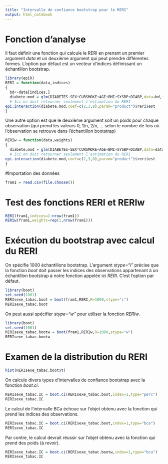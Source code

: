 ```yaml
---
title: "Intervalle de confiance bootstrap pour le RERI"
output: html_notebook
---
```


# Fonction d'analyse
Il faut définir une fonction qui calcule le RERI en prenant un premier argument *data* et un deuxième argument qui peut prendre différentes formes. L'option par défaut est un vecteur d'indices définissant un échantillon bootstrap.
```r
library(epiR)
RERI = function(data,indices)
{
  bd<-data[indices,]
  diabete.mod = glm(DIABETES~SEX*CURSMOKE+AGE+BMI+SYSBP+DIABP,data=bd,family = poisson(link=log))
  # Ici on doit retourner seulement l'estimation du RERI
epi.interaction(diabete.mod,coef=c(2,3,8),param="product")$reri$est
}
```
Une autre option est que le deuxième argument soit un poids pour chaque observation (qui prend les valeurs 0, 1/n, 2/n, ... selon le nombre de fois où l'observation se retrouve dans l'échantillon bootstrap)
```r
RERIw = function(data,weights)
{
  diabete.mod = glm(DIABETES~SEX*CURSMOKE+AGE+BMI+SYSBP+DIABP,data=data,weights=weights,family = poisson(link=log))
  # Ici on doit retourner seulement l'estimation du RERI
epi.interaction(diabete.mod,coef=c(2,3,8),param="product")$reri$est
}
```
#Importation des données

```r
fram1 = read.csv(file.choose())
```

# Test des fonctions RERI et RERIw
```r
RERI(fram1,indices=1:nrow(fram1))
RERIw(fram1,weights=rep(1,nrow(fram1)))
```

# Exécution du bootstrap avec calcul du RERI

On spécifie 1000 échantillons bootstrap. L'argument *stype="i"* précise que la fonction *boot* doit passer les indices des observations appartenant à un échantillon bootstrap à notre fonction appelée ici *RERI*. C'est l'option par défaut.
```r
library(boot)
set.seed(1001)
RERIsexe_tabac.boot = boot(fram1,RERI,R=1000,stype="i")
RERIsexe_tabac.boot
```
On peut aussi spécifier *stype="w"* pour utiliser la fonction *RERIw*.
```r
library(boot)
set.seed(1001)
RERIsexe_tabac.bootw = boot(fram1,RERIw,R=1000,stype="w")
RERIsexe_tabac.bootw
```
# Examen de la distribution du RERI
```r
hist(RERIsexe_tabac.boot$t)
```


On calcule divers types d'intervalles de confiance bootstrap avec la fonction *boot.ci*.
```r
RERIsexe_tabac.IC = boot.ci(RERIsexe_tabac.boot,index=1,type="perc")
RERIsexe_tabac.IC
```
Le calcul de l'intervalle BCa échoue sur l'objet obtenu avec la fonction qui prend les indices des observations.
```r
RERIsexe_tabac.IC = boot.ci(RERIsexe_tabac.boot,index=1,type="bca")
RERIsexe_tabac.IC
```
Par contre, le calcul devrait réussir sur l'objet obtenu avec la fonction qui prend des poids (à revoir).
```r
RERIsexe_tabac.IC = boot.ci(RERIsexe_tabac.bootw,index=1,type="bca")
RERIsexe_tabac.IC
```


